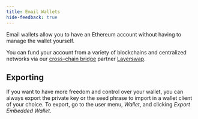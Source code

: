 ```yaml
---
title: Email Wallets
hide-feedback: true
---
```


Email wallets allow you to have an Ethereum account without having to manage the wallet yourself. 

You can fund your account from a variety of blockchains and centralized networks via our [cross-chain bridge](deposits-and-withdrawals/cross-chain-bridging) partner [Layerswap](https://layerswap.io/).

## Exporting

If you want to have more freedom and control over your wallet, you can always export the private key or the seed phrase to import in a wallet client of your choice. To export, go to the user menu, _Wallet_, and clicking _Export Embedded Wallet_.